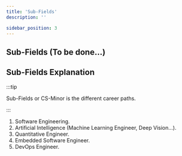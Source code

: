 ```yaml
---
title: 'Sub-Fields'
description: ''

sidebar_position: 3
---
```


## Sub-Fields (To be done...)

## Sub-Fields Explanation

:::tip

Sub-Fields or CS-Minor is the different career paths.

:::

1. Software Engineering.
2. Artificial Intelligence (Machine Learning Engineer, Deep Vision...).
3. Quantitative Engineer.
4. Embedded Software Engineer.
5. DevOps Engineer.
